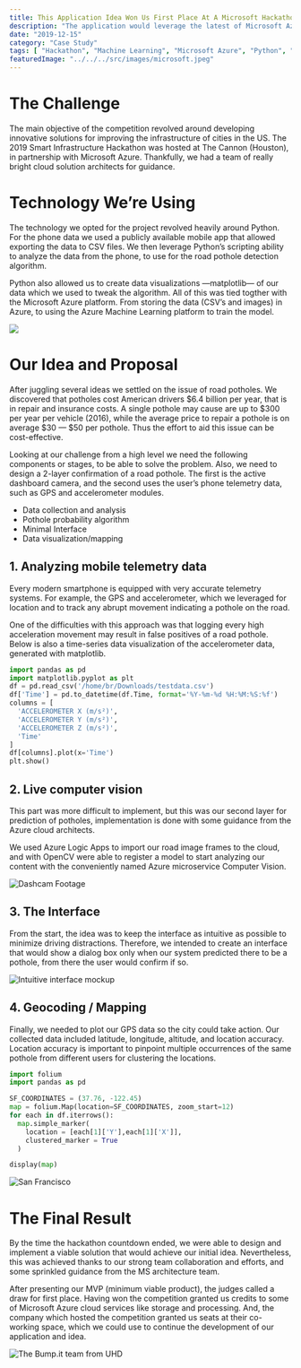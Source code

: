 ```yaml
---
title: This Application Idea Won Us First Place At A Microsoft Hackathon
description: "The application would leverage the latest of Microsoft Azure and Machine Learning to help solve a $6.4 billion infrastructure issue."
date: "2019-12-15"
category: "Case Study"
tags: [ "Hackathon", "Machine Learning", "Microsoft Azure", "Python", "Data Science", "IoT", "AI" ]
featuredImage: "../../../src/images/microsoft.jpeg"
---
```



# The Challenge

The main objective of the competition revolved around developing innovative solutions for improving the infrastructure of cities in the US. The 2019 Smart Infrastructure Hackathon was hosted at The Cannon (Houston), in partnership with Microsoft Azure. Thankfully, we had a team of really bright cloud solution architects for guidance.

# Technology We’re Using

The technology we opted for the project revolved heavily around Python. For the phone data we used a publicly available mobile app that allowed exporting the data to CSV files. We then leverage Python’s scripting ability to analyze the data from the phone, to use for the road pothole detection algorithm.

Python also allowed us to create data visualizations —matplotlib— of our data which we used to tweak the algorithm. All of this was tied togther with the Microsoft Azure platform. From storing the data (CSV’s and images) in Azure, to using the Azure Machine Learning platform to train the model.

![](https://brianruizy.com/static/f1577426c45e122c22a3aefcd0f5a7d8/58e7d/tech.png)

# Our Idea and Proposal

After juggling several ideas we settled on the issue of road potholes. We discovered that potholes cost American drivers $6.4 billion per year, that is in repair and insurance costs. A single pothole may cause are up to $300 per year per vehicle (2016), while the average price to repair a pothole is on average $30 — $50 per pothole. Thus the effort to aid this issue can be cost-effective.

Looking at our challenge from a high level we need the following components or stages, to be able to solve the problem. Also, we need to design a 2-layer confirmation of a road pothole. The first is the active dashboard camera, and the second uses the user’s phone telemetry data, such as GPS and accelerometer modules.

- Data collection and analysis
- Pothole probability algorithm
- Minimal Interface
- Data visualization/mapping

## 1. Analyzing mobile telemetry data

Every modern smartphone is equipped with very accurate telemetry systems. For example, the GPS and accelerometer, which we leveraged for location and to track any abrupt movement indicating a pothole on the road.

One of the difficulties with this approach was that logging every high acceleration movement may result in false positives of a road pothole. Below is also a time-series data visualization of the accelerometer data, generated with matplotlib.

```python
import pandas as pd
import matplotlib.pyplot as plt
df = pd.read_csv('/home/br/Downloads/testdata.csv')
df['Time'] = pd.to_datetime(df.Time, format='%Y-%m-%d %H:%M:%S:%f')
columns = [
  'ACCELEROMETER X (m/s²)', 
  'ACCELEROMETER Y (m/s²)',
  'ACCELEROMETER Z (m/s²)', 
  'Time'
]
df[columns].plot(x='Time')
plt.show()
```


## 2. Live computer vision

This part was more difficult to implement, but this was our second layer for prediction of potholes, implementation is done with some guidance from the Azure cloud architects.

We used Azure Logic Apps to import our road image frames to the cloud, and with OpenCV were able to register a model to start analyzing our content with the conveniently named Azure microservice Computer Vision.


![Dashcam Footage](https://miro.medium.com/max/1200/0*KS2_n2hz7Lrqyn_L.gif)

## 3. The Interface

From the start, the idea was to keep the interface as intuitive as possible to minimize driving distractions. Therefore, we intended to create an interface that would show a dialog box only when our system predicted there to be a pothole, from there the user would confirm if so.


![Intuitive interface mockup](https://miro.medium.com/max/1400/0*tMtJgK7gjlD9taii.png)


## 4. Geocoding / Mapping

Finally, we needed to plot our GPS data so the city could take action. Our collected data included latitude, longitude, altitude, and location accuracy. Location accuracy is important to pinpoint multiple occurrences of the same pothole from different users for clustering the locations.

```python
import folium
import pandas as pd

SF_COORDINATES = (37.76, -122.45)
map = folium.Map(location=SF_COORDINATES, zoom_start=12)
for each in df.iterrows():
  map.simple_marker(
    location = [each[1]['Y'],each[1]['X']], 
    clustered_marker = True
  )

display(map)
```

![San Francisco](https://miro.medium.com/max/1400/0*PYSGLUaVid-vzeHr.png)

# The Final Result

By the time the hackathon countdown ended, we were able to design and implement a viable solution that would achieve our initial idea. Nevertheless, this was achieved thanks to our strong team collaboration and efforts, and some sprinkled guidance from the MS architecture team.

After presenting our MVP (minimum viable product), the judges called a draw for first place. Having won the competition granted us credits to some of Microsoft Azure cloud services like storage and processing. And, the company which hosted the competition granted us seats at their co-working space, which we could use to continue the development of our application and idea.

![The Bump.it team from UHD](https://miro.medium.com/max/1400/0*v0plg9CmtcGd_IyZ.jpg)
